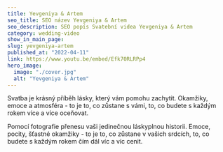 ```yaml
---
title: Yevgeniya & Artem
seo_title: SEO název Yevgeniya & Artem
seo_description: SEO popís Svatební videa Yevgeniya & Artem
category: wedding-video
show_in_main_page:
slug: yevgeniya-artem
published_at: "2022-04-11"
link: https://www.youtu.be/embed/Efk70RLRPp4
hero_image:
  image: "./cover.jpg"
  alt: "Yevgeniya & Artem"
---
```

Svatba je krásný příběh lásky, který vám pomohu zachytit. Okamžiky, emoce a atmosféra - to je to, co zůstane s vámi, to, co budete s každým rokem více a více oceňovat.

Pomocí fotografie přenesu vaši jedinečnou láskyplnou historii. Emoce, pocity, šťastné okamžiky - to je to, co zůstane v vašich srdcích, to, co budete s každým rokem čím dál víc a víc cenit.
